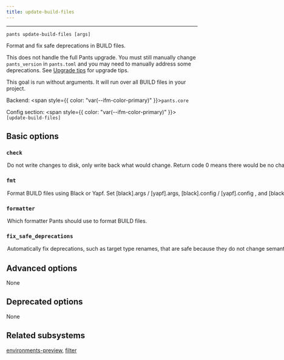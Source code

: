 ```yaml
---
title: update-build-files
---
```



---

```
pants update-build-files [args]
```

Format and fix safe deprecations in BUILD files.

This does not handle the full Pants upgrade. You must still manually change `pants_version` in `pants.toml` and you may need to manually address some deprecations. See [Upgrade tips](doc:upgrade-tips) for upgrade tips.

This goal is run without arguments. It will run over all BUILD files in your project.

Backend: <span style={{ color: "var(--ifm-color-primary)" }}>`pants.core`</span>

Config section: <span style={{ color: "var(--ifm-color-primary)" }}>`[update-build-files]`</span>

## Basic options

<span className={styles.options}>

### `check`

<Option
  cli_repr='--[no-]update-build-files-check'
  env_repr='PANTS_UPDATE_BUILD_FILES_CHECK'
  default_repr='False'
>
  

Do not write changes to disk, only write back what would change. Return code 0 means there would be no changes, and 1 means that there would be.

</Option>


### `fmt`

<Option
  cli_repr='--[no-]update-build-files-fmt'
  env_repr='PANTS_UPDATE_BUILD_FILES_FMT'
  default_repr='True'
>
  

Format BUILD files using Black or Yapf.

Set `[black].args` / `[yapf].args`, `[black].config` / `[yapf].config` , and `[black].config_discovery` / `[yapf].config_discovery` to change Black's or Yapf's behavior. Set `[black].interpreter_constraints` / `[yapf].interpreter_constraints` and `[python].interpreter_search_path` to change which interpreter is used to run the formatter.

</Option>


### `formatter`

<Option
  cli_repr='--update-build-files-formatter=<Formatter>'
  env_repr='PANTS_UPDATE_BUILD_FILES_FORMATTER'
  one_of='yapf, black'
  default_repr='black'
>
  

Which formatter Pants should use to format BUILD files.

</Option>


### `fix_safe_deprecations`

<Option
  cli_repr='--[no-]update-build-files-fix-safe-deprecations'
  env_repr='PANTS_UPDATE_BUILD_FILES_FIX_SAFE_DEPRECATIONS'
  default_repr='True'
>
  

Automatically fix deprecations, such as target type renames, that are safe because they do not change semantics.

</Option>


## Advanced options

None

## Deprecated options

None

## Related subsystems

[environments-preview](reference-environments-preview), [filter](reference-filter)

</span>